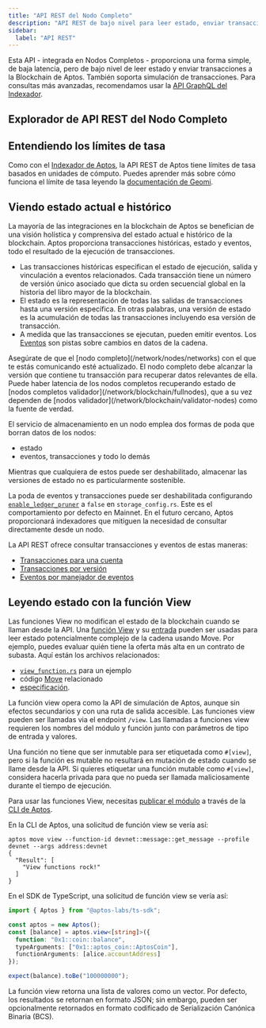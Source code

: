 ```yaml
---
title: "API REST del Nodo Completo"
description: "API REST de bajo nivel para leer estado, enviar transacciones y simular operaciones en la blockchain de Aptos"
sidebar:
  label: "API REST"
---
```



Esta API - integrada en Nodos Completos - proporciona una forma simple, de baja latencia, pero de bajo nivel de leer estado y enviar transacciones a la Blockchain de Aptos. También soporta simulación de transacciones.
Para consultas más avanzadas, recomendamos usar la [API GraphQL del Indexador](/build/indexer).

## Explorador de API REST del Nodo Completo

<CardGrid>
  <LinkCard href="https://fullnode.mainnet.aptoslabs.com/v1/spec#/" title="API REST del Nodo Completo de Mainnet" description="Explorador de API REST para Mainnet" target="_blank" />

  <LinkCard href="https://fullnode.testnet.aptoslabs.com/v1/spec#/" title="API REST del Nodo Completo de Testnet" description="Explorador de API REST para Testnet" target="_blank" />

  <LinkCard href="https://fullnode.devnet.aptoslabs.com/v1/spec#/" title="API REST del Nodo Completo de Devnet" description="Explorador de API REST para Devnet" target="_blank" />
</CardGrid>

## Entendiendo los límites de tasa

Como con el [Indexador de Aptos](/build/indexer/indexer-api), la API REST de Aptos tiene límites de tasa basados en unidades de cómputo. Puedes aprender más sobre cómo funciona el límite de tasa leyendo la [documentación de Geomi](https://geomi.dev/docs/admin/billing).

## Viendo estado actual e histórico

La mayoría de las integraciones en la blockchain de Aptos se benefician de una visión holística y comprensiva del estado actual e
histórico de la blockchain. Aptos proporciona transacciones históricas, estado y eventos, todo el resultado de
la ejecución de transacciones.

- Las transacciones históricas especifican el estado de ejecución, salida y vinculación a eventos relacionados. Cada transacción tiene un número de
  versión único asociado que dicta su orden secuencial global en la historia del libro mayor de la blockchain.
- El estado es la representación de todas las salidas de transacciones hasta una versión específica. En otras palabras, una versión de estado
  es la acumulación de todas las transacciones incluyendo esa versión de transacción.
- A medida que las transacciones se ejecutan, pueden emitir eventos. Los [Eventos](/network/blockchain/events) son pistas sobre cambios en datos
  de la cadena.

<Aside type="note">
  Asegúrate de que el [nodo completo](/network/nodes/networks) con el que te estás comunicando esté actualizado. El nodo completo debe alcanzar la
  versión que contiene tu transacción para recuperar datos relevantes de ella. Puede haber latencia de los nodos completos
  recuperando estado de [nodos completos validador](/network/blockchain/fullnodes), que a su vez dependen de
  [nodos validador](/network/blockchain/validator-nodes) como la fuente de verdad.
</Aside>

El servicio de almacenamiento en un nodo emplea dos formas de poda que borran datos de los nodos:

- estado
- eventos, transacciones y todo lo demás

Mientras que cualquiera de estos puede ser deshabilitado, almacenar las versiones de estado no es particularmente sostenible.

La poda de eventos y transacciones puede ser deshabilitada configurando [`enable_ledger_pruner`](https://github.com/aptos-labs/aptos-core/blob/cf0bc2e4031a843cdc0c04e70b3f7cd92666afcf/config/src/config/storage_config.rs#L141)
a `false` en `storage_config.rs`. Este es el comportamiento por defecto en Mainnet. En el futuro cercano, Aptos proporcionará indexadores
que mitiguen la necesidad de consultar directamente desde un nodo.

La API REST ofrece consultar transacciones y eventos de estas maneras:

- [Transacciones para una cuenta](https://api.devnet.aptoslabs.com/v1/spec#/operations/get_account_transactions)
- [Transacciones por versión](https://api.devnet.aptoslabs.com/v1/spec#/operations/get_transaction_by_version)
- [Eventos por manejador de eventos](https://api.devnet.aptoslabs.com/v1/spec#/operations/get_events_by_event_handle)

## Leyendo estado con la función View

Las funciones View no modifican el estado de la blockchain cuando se llaman desde la API. Una [función View](https://github.com/aptos-labs/aptos-core/blob/main/api/src/view_function.rs)
y su [entrada](https://github.com/aptos-labs/aptos-core/blob/main/api/types/src/view.rs) pueden ser usadas para leer
estado potencialmente complejo de la cadena usando Move. Por ejemplo, puedes evaluar quién tiene la oferta más alta en un contrato
de subasta. Aquí están los archivos relacionados:

- [`view_function.rs`](https://github.com/aptos-labs/aptos-core/blob/main/api/src/tests/view_function.rs) para un ejemplo
- código [Move](https://github.com/aptos-labs/aptos-core/blob/90c33dc7a18662839cd50f3b70baece0e2dbfc71/aptos-move/framework/aptos-framework/sources/coin.move#L226) relacionado
- [especificación](https://github.com/aptos-labs/aptos-core/blob/90c33dc7a18662839cd50f3b70baece0e2dbfc71/api/doc/spec.yaml#L8513).

La función view opera como la API de simulación de Aptos,
aunque sin efectos secundarios y con una ruta de salida accesible. Las funciones view pueden ser llamadas via el endpoint `/view`. Las llamadas
a funciones view requieren los nombres del módulo y función junto con parámetros de tipo de entrada y valores.

Una función no tiene que ser inmutable para ser etiquetada como `#[view]`, pero si la función es mutable no resultará en
mutación de estado cuando se llame desde la API. Si quieres etiquetar una función mutable como `#[view]`, considera hacerla privada
para que no pueda ser llamada maliciosamente durante el tiempo de ejecución.

Para usar las funciones View, necesitas [publicar el módulo](/build/cli/working-with-move-contracts)
a través de la [CLI de Aptos](/build/cli).

En la CLI de Aptos, una solicitud de función view se vería así:

```shellscript filename="Terminal"
aptos move view --function-id devnet::message::get_message --profile devnet --args address:devnet
{
  "Result": [
    "View functions rock!"
  ]
}
```

En el SDK de TypeScript, una solicitud de función view se vería así:

```typescript filename="index.ts"
import { Aptos } from "@aptos-labs/ts-sdk";

const aptos = new Aptos();
const [balance] = aptos.view<[string]>({
  function: "0x1::coin::balance",
  typeArguments: ["0x1::aptos_coin::AptosCoin"],
  functionArguments: [alice.accountAddress]
});

expect(balance).toBe("100000000");
```

La función view retorna una lista de valores como un vector. Por defecto, los resultados se retornan en formato JSON; sin embargo,
pueden ser opcionalmente retornados en formato codificado de Serialización Canónica Binaria (BCS).
